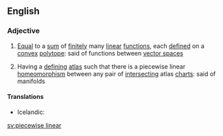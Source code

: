 ==English==
{{wikipedia}}

===Adjective===
{{en-adj|-}}
# {{context|mathematics|lang=en}} [[equal|Equal]] to a [[sum]] of [[finite]]ly many [[linear]] [[function]]s, each [[defined]] on a [[convex]] [[polytope]]: said of functions between [[vector space]]s
# {{context|topology|lang=en}} Having a [[defining]] [[atlas]] such that there is a piecewise linear [[homeomorphism]] between any pair of [[intersect]]ing atlas [[chart]]s: said of manifolds

====Translations====
{{trans-top|mathematics: equal to a sum of finitely many linear functions}}
* Icelandic: {{t|is|línulegur á köflum|m}}
{{trans-mid}}
{{trans-bottom}}

[[sv:piecewise linear]]